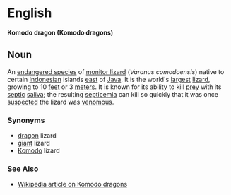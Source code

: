 =English=
'''Komodo dragon (Komodo dragons)'''

==Noun==

An [[endangered species]] of [[monitor lizard]] (''Varanus comodoensis'') native to certain [[Indonesian]] islands [[east]] of [[Java]].  It is the world's [[largest]] [[lizard]], growing to 10 [[feet]] or 3 [[meter]]s.  It is known for its ability to kill [[prey]] with its [[septic]] [[saliva]]; the resulting [[septicemia]] can kill so quickly that it was once [[suspect]]ed the lizard was [[venomous]].

===Synonyms===
*[[dragon]] lizard
*[[giant]] lizard
*[[Komodo]] lizard

===See Also===
*[[w:Komodo dragon|Wikipedia article on Komodo dragons]]